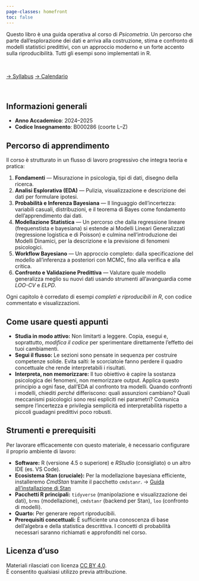 ```yaml
---
page-classes: homefront
toc: false
---
```


Questo libro è una guida operativa al corso di *Psicometria*. Un percorso che parte dall'esplorazione dei dati e arriva alla costruzione, stima e confronto di modelli statistici predittivi, con un approccio moderno e un forte accento sulla riproducibilità. Tutti gli esempi sono implementati in $\mathsf{R}$.

\
<!-- CTA principali -->
<div class="cta-row">
[→ Syllabus](syllabus/syllabus.pdf){.cta}
[→ Calendario](programmazione2024.pdf){.cta}
</div>
\

## Informazioni generali {.unnumbered .unlisted}

- **Anno Accademico**: 2024–2025  
- **Codice Insegnamento**: B000286 (coorte L–Z)

## Percorso di apprendimento {.unnumbered .unlisted}

Il corso è strutturato in un flusso di lavoro progressivo che integra teoria e pratica:

1.  **Fondamenti** — Misurazione in psicologia, tipi di dati, disegno della ricerca.
2.  **Analisi Esplorativa (EDA)** — Pulizia, visualizzazione e descrizione dei dati per formulare ipotesi.
3.  **Probabilità e Inferenza Bayesiana** — Il linguaggio dell'incertezza: variabili casuali, distribuzioni, e il teorema di Bayes come fondamento dell'apprendimento dai dati.
4.  **Modellazione Statistica** — Un percorso che dalla regressione lineare (frequenstista e bayesiana) si estende ai Modelli Lineari Generalizzati (regressione logistica e di Poisson) e culmina nell'introduzione dei Modelli Dinamici, per la descrizione e la previsione di fenomeni psicologici.
5.  **Workflow Bayesiano** — Un approccio completo: dalla specificazione del modello all'inferenza a posteriori con MCMC, fino alla verifica e alla critica.
6.  **Confronto e Validazione Predittiva** — Valutare quale modello generalizza meglio su nuovi dati usando strumenti all'avanguardia come *LOO-CV* e *ELPD*.

Ogni capitolo è corredato di esempi *completi e riproducibili in $\mathsf{R}$*, con codice commentato e visualizzazioni.

## Come usare questi appunti {.unnumbered .unlisted}

-   **Studia in modo attivo:** Non limitarti a leggere. Copia, esegui e, soprattutto, *modifica il codice* per sperimentare direttamente l'effetto dei tuoi cambiamenti.
-   **Segui il flusso:** Le sezioni sono pensate in sequenza per costruire competenze solide. Evita salti: le scorciatoie fanno perdere il quadro concettuale che rende interpretabili i risultati.
-   **Interpreta, non memorizzare:** Il tuo obiettivo è capire la sostanza psicologica dei fenomeni, non memorizzare output. Applica questo principio a ogni fase, dall'EDA al confronto tra modelli. Quando confronti i modelli, chiediti *perché* differiscono: quali assunzioni cambiano? Quali meccanismi psicologici sono resi espliciti nei parametri? Comunica sempre l’incertezza e privilegia semplicità ed interpretabilità rispetto a piccoli guadagni predittivi poco robusti.

## Strumenti e prerequisiti {.unnumbered .unlisted}

Per lavorare efficacemente con questo materiale, è necessario configurare il proprio ambiente di lavoro:

-   **Software:** $\mathsf{R}$ (versione 4.5 o superiore) e *RStudio* (consigliato) o un altro IDE (es. VS Code).
-   **Ecosistema Stan (cruciale):** Per la modellazione bayesiana efficiente, installeremo *CmdStan* tramite il pacchetto `cmdstanr`.
    → [Guida all'installazione di Stan](https://mc-stan.org/docs/cmdstan-guide/installation.html)
-   **Pacchetti $\mathsf{R}$ principali:** `tidyverse` (manipolazione e visualizzazione dei dati), `brms` (modellazione), `cmdstanr` (backend per Stan), `loo` (confronto di modelli).
-   **Quarto:** Per generare report riproducibili.
-   **Prerequisiti concettuali:** È sufficiente una conoscenza di base dell'algebra e della statistica descrittiva. I concetti di probabilità necessari saranno richiamati e approfonditi nel corso.


## Licenza d’uso {.unnumbered .unlisted}

Materiali rilasciati con licenza [CC BY 4.0](https://creativecommons.org/licenses/by/4.0/deed.it).  
È consentito qualsiasi utilizzo previa attribuzione.


